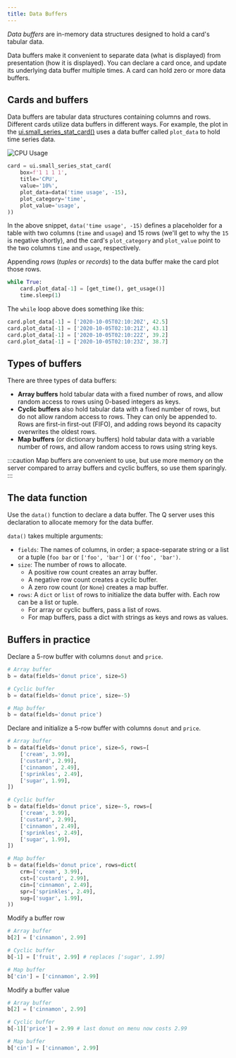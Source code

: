 ```yaml
---
title: Data Buffers
---
```


*Data buffers* are in-memory data structures designed to hold a card's tabular data.

Data buffers make it convenient to separate data (what is displayed) from presentation (how it is displayed). You can declare a card once, and update its underlying data buffer multiple times. A card can hold zero or more data buffers.

## Cards and buffers

Data buffers are tabular data structures containing columns and rows. Different cards utilize data buffers in different ways. For example, the plot in the [ui.small_series_stat_card()](api/ui#small_series_stat_card) uses a data buffer called `plot_data` to hold time series data.

<p><img alt="CPU Usage" src={useBaseUrl('assets/docs/buffers__series-card.png')} /></p>

```py {5-7}
card = ui.small_series_stat_card(
    box=f'1 1 1 1',
    title='CPU',
    value='10%',
    plot_data=data('time usage', -15),
    plot_category='time',
    plot_value='usage',
))
```

In the above snippet, `data('time usage', -15)` defines a placeholder for a table with two columns (`time` and `usage`) and 15 rows (we'll get to why the `15` is negative shortly), and the card's `plot_category` and `plot_value` point to the two columns `time` and `usage`, respectively.

Appending *rows* (*tuples* or *records*) to the data buffer make the card plot those rows.

```py {2}
while True:
    card.plot_data[-1] = [get_time(), get_usage()]
    time.sleep(1)
```

The `while` loop above does something like this:

```py
card.plot_data[-1] = ['2020-10-05T02:10:20Z', 42.5]
card.plot_data[-1] = ['2020-10-05T02:10:21Z', 43.1]
card.plot_data[-1] = ['2020-10-05T02:10:22Z', 39.2]
card.plot_data[-1] = ['2020-10-05T02:10:23Z', 38.7]
```

## Types of buffers

There are three types of data buffers:

- **Array buffers** hold tabular data with a fixed number of rows, and allow random access to rows using 0-based integers as keys.
- **Cyclic buffers** also hold tabular data with a fixed number of rows, but do not allow random access to rows. They can only be appended to. Rows are first-in first-out (FIFO), and adding rows beyond its capacity overwrites the oldest rows.
- **Map buffers** (or dictionary buffers) hold tabular data with a variable number of rows, and allow random access to rows using string keys.

:::caution
Map buffers are convenient to use, but use more memory on the server compared to array buffers and cyclic buffers, so use them sparingly.
:::

## The data function

Use the `data()` function to declare a data buffer. The Q server uses this declaration to allocate memory for the data buffer.

`data()` takes multiple arguments:

- `fields`: The names of columns, in order; a space-separate string or a list or a tuple (`foo bar` or `['foo', 'bar']` or `('foo', 'bar')`.
- `size`: The number of rows to allocate.
    - A positive row count creates an array buffer.
    - A negative row count creates a cyclic buffer.
    - A zero row count (or `None`) creates a map buffer.
- `rows`: A `dict` or `list` of rows to initialize the data buffer with. Each row can be a list or tuple.
    - For array or cyclic buffers, pass a list of rows.
    - For map buffers, pass a dict with strings as keys and rows as values.

## Buffers in practice

Declare a 5-row buffer with columns `donut` and `price`.

```py
# Array buffer
b = data(fields='donut price', size=5)

# Cyclic buffer
b = data(fields='donut price', size=-5)

# Map buffer
b = data(fields='donut price')
```

Declare and initialize a 5-row buffer with columns `donut` and `price`.
```py
# Array buffer
b = data(fields='donut price', size=5, rows=[
    ['cream', 3.99],
    ['custard', 2.99],
    ['cinnamon', 2.49],
    ['sprinkles', 2.49],
    ['sugar', 1.99],
])

# Cyclic buffer
b = data(fields='donut price', size=-5, rows=[
    ['cream', 3.99],
    ['custard', 2.99],
    ['cinnamon', 2.49],
    ['sprinkles', 2.49],
    ['sugar', 1.99],
])

# Map buffer
b = data(fields='donut price', rows=dict(
    crm=['cream', 3.99],
    cst=['custard', 2.99],
    cin=['cinnamon', 2.49],
    spr=['sprinkles', 2.49],
    sug=['sugar', 1.99],
))
```

Modify a buffer row
```py
# Array buffer
b[2] = ['cinnamon', 2.99]

# Cyclic buffer
b[-1] = ['fruit', 2.99] # replaces ['sugar', 1.99]

# Map buffer
b['cin'] = ['cinnamon', 2.99]
```

Modify a buffer value

```py
# Array buffer
b[2] = ['cinnamon', 2.99]

# Cyclic buffer
b[-1]['price'] = 2.99 # last donut on menu now costs 2.99

# Map buffer
b['cin'] = ['cinnamon', 2.99]
```








